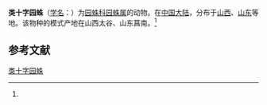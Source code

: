 {{Speciesbox
| name = 类十字园蛛
| status = 
| status_system = 
| image = 
| genus = Araneus
| species = diadematoides
| authority = (Zhu et al., 1988)<ref name='id13496'>{{cite web| url =http://www.bioinfo.cn/db05/BjdwSpecies.php?action=view&id=13496| title =类十字园蛛| work =《中国动物物种编目数据库》| publisher =中国科学院微生物研究所| author =中国科学院动物研究所| accessdate =2009-04-28| deadurl =yes| archiveurl =https://web.archive.org/web/20160305031040/http://www.bioinfo.cn/db05/BjdwSpecies.php?action=view&id=13496| archivedate =2016-03-05}}</ref>
}}

'''类十字园蛛'''（[[学名|学名]]：{{lang|la|''Araneus diadematoides''}}）为[[园蛛科|园蛛科]][[园蛛属|园蛛属]]的动物。在[[中国大陆|中国大陆]]，分布于[[山西|山西]]、[[山东|山东]]等地。该物种的模式产地在山西太谷、山东菖南。<ref name='id13496'/>

== 参考文献 ==
{{reflist}}

{{Wikispecies|Araneus diadematoides}}
{{Taxonbar|from=Q2439199}}

[[Category:园蛛属|类十字园蛛]]


{{蜘蛛小作品}}